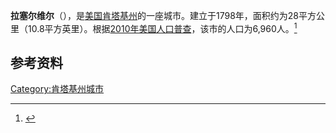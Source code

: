 {{Infobox City 
|chinese_name = 拉塞尔维尔
|official_name = Russellville
|image_flag = 
|image_seal = 
|image_skyline = 
|image_map = KYMap-doton-Russellville.PNG
|map_caption =
|subdivision_type = [[國家|國家]]
|subdivision_name = {{USA}}
|leader_title = 
|leader_name = 
|subdivision_type1 = [[美國行政區劃|州]]
|subdivision_name1 = [[肯塔基州|肯塔基州]]
|subdivision_type2 = [[肯塔基州行政区划|县]]
|subdivision_name2 = Logan
|found_title            = 正式立市
|found_date             = 1798年
|area_total = 28
|area_land = 
|area_water = 
|population_as_of = 2010
|population_total = 6,960
|population_density = 
|timezone = 
|utc_offset = 
|timezone_DST = 
|utc_offset_DST = 
}}

'''拉塞尔维尔'''（{{lang-en|'''Russellville'''}}），是[[美国|美国]][[肯塔基州|肯塔基州]]的一座城市。建立于1798年，面积约为28平方公里（10.8平方英里）。根据[[2010年美国人口普查|2010年美国人口普查]]，该市的人口为6,960人。<ref name=census>{{cite web |url = http://www.census.gov/prod/www/abs/decennial/ |title = Census of Population and Housing |publisher = U.S. Census Bureau |accessdate = November 18, 2011 |archive-url = https://web.archive.org/web/20060208103743/http://www.census.gov/prod/www/abs/decennial/ |archive-date = 2006-02-08 |dead-url = yes }}</ref>

== 参考资料 ==
{{reflist}}

[[Category:肯塔基州城市|Category:肯塔基州城市]]


{{Kentucky-stub}}